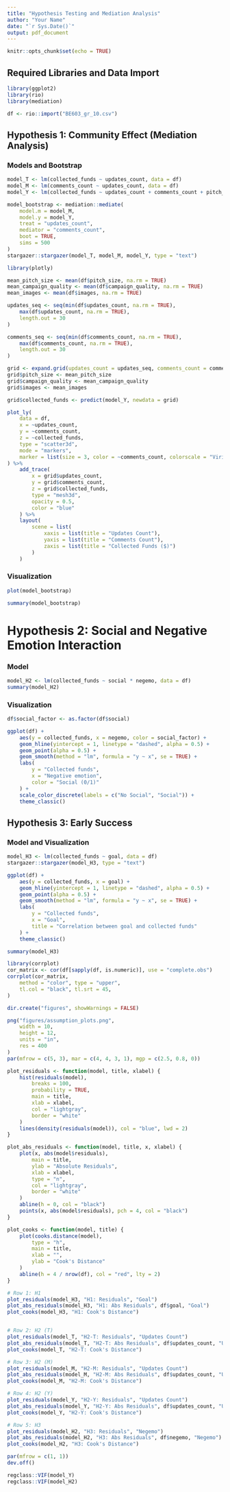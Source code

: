 ```yaml
---
title: "Hypothesis Testing and Mediation Analysis"
author: "Your Name"
date: "`r Sys.Date()`"
output: pdf_document
---
```


```r
knitr::opts_chunk$set(echo = TRUE)
```

## Required Libraries and Data Import

```r
library(ggplot2)
library(rio)
library(mediation)

df <- rio::import("BE603_gr_10.csv")
```

## Hypothesis 1: Community Effect (Mediation Analysis)

### Models and Bootstrap

```r
model_T <- lm(collected_funds ~ updates_count, data = df)
model_M <- lm(comments_count ~ updates_count, data = df)
model_Y <- lm(collected_funds ~ updates_count + comments_count + pitch_size + campaign_quality + images, data = df)

model_bootstrap <- mediation::mediate(
    model.m = model_M,
    model.y = model_Y,
    treat = "updates_count",
    mediator = "comments_count",
    boot = TRUE,
    sims = 500
)
stargazer::stargazer(model_T, model_M, model_Y, type = "text")
```

```r
library(plotly)

mean_pitch_size <- mean(df$pitch_size, na.rm = TRUE)
mean_campaign_quality <- mean(df$campaign_quality, na.rm = TRUE)
mean_images <- mean(df$images, na.rm = TRUE)

updates_seq <- seq(min(df$updates_count, na.rm = TRUE),
    max(df$updates_count, na.rm = TRUE),
    length.out = 30
)

comments_seq <- seq(min(df$comments_count, na.rm = TRUE),
    max(df$comments_count, na.rm = TRUE),
    length.out = 30
)

grid <- expand.grid(updates_count = updates_seq, comments_count = comments_seq)
grid$pitch_size <- mean_pitch_size
grid$campaign_quality <- mean_campaign_quality
grid$images <- mean_images

grid$collected_funds <- predict(model_Y, newdata = grid)

plot_ly(
    data = df,
    x = ~updates_count,
    y = ~comments_count,
    z = ~collected_funds,
    type = "scatter3d",
    mode = "markers",
    marker = list(size = 3, color = ~comments_count, colorscale = "Viridis")
) %>%
    add_trace(
        x = grid$updates_count,
        y = grid$comments_count,
        z = grid$collected_funds,
        type = "mesh3d",
        opacity = 0.5,
        color = "blue"
    ) %>%
    layout(
        scene = list(
            xaxis = list(title = "Updates Count"),
            yaxis = list(title = "Comments Count"),
            zaxis = list(title = "Collected Funds ($)")
        )
    )
```

### Visualization

```r
plot(model_bootstrap)
```
```r
summary(model_bootstrap)
```


# Hypothesis 2: Social and Negative Emotion Interaction

### Model

```r
model_H2 <- lm(collected_funds ~ social * negemo, data = df)
summary(model_H2)
```

### Visualization

```r
df$social_factor <- as.factor(df$social)

ggplot(df) +
    aes(y = collected_funds, x = negemo, color = social_factor) +
    geom_hline(yintercept = 1, linetype = "dashed", alpha = 0.5) +
    geom_point(alpha = 0.5) +
    geom_smooth(method = "lm", formula = "y ~ x", se = TRUE) +
    labs(
        y = "Collected funds",
        x = "Negative emotion",
        color = "Social (0/1)"
    ) +
    scale_color_discrete(labels = c("No Social", "Social")) +
    theme_classic()
```

## Hypothesis 3: Early Success

### Model and Visualization

```r
model_H3 <- lm(collected_funds ~ goal, data = df)
stargazer::stargazer(model_H3, type = "text")
```


```r
ggplot(df) +
    aes(y = collected_funds, x = goal) +
    geom_hline(yintercept = 1, linetype = "dashed", alpha = 0.5) +
    geom_point(alpha = 0.5) +
    geom_smooth(method = "lm", formula = "y ~ x", se = TRUE) +
    labs(
        y = "Collected funds",
        x = "Goal",
        title = "Correlation between goal and collected funds"
    ) +
    theme_classic()
```

```r
summary(model_H3)
```
```r
library(corrplot)
cor_matrix <- cor(df[sapply(df, is.numeric)], use = "complete.obs")
corrplot(cor_matrix,
    method = "color", type = "upper",
    tl.col = "black", tl.srt = 45,
)
```

```r
dir.create("figures", showWarnings = FALSE)

png("figures/assumption_plots.png",
    width = 10,
    height = 12,
    units = "in",
    res = 400
)
par(mfrow = c(5, 3), mar = c(4, 4, 3, 1), mgp = c(2.5, 0.8, 0))

plot_residuals <- function(model, title, xlabel) {
    hist(residuals(model),
        breaks = 100,
        probability = TRUE,
        main = title,
        xlab = xlabel,
        col = "lightgray",
        border = "white"
    )
    lines(density(residuals(model)), col = "blue", lwd = 2)
}

plot_abs_residuals <- function(model, title, x, xlabel) {
    plot(x, abs(model$residuals),
        main = title,
        ylab = "Absolute Residuals",
        xlab = xlabel,
        type = "n",
        col = "lightgray",
        border = "white"
    )
    abline(h = 0, col = "black")
    points(x, abs(model$residuals), pch = 4, col = "black")
}

plot_cooks <- function(model, title) {
    plot(cooks.distance(model),
        type = "h",
        main = title,
        xlab = "",
        ylab = "Cook's Distance"
    )
    abline(h = 4 / nrow(df), col = "red", lty = 2)
}

# Row 1: H1
plot_residuals(model_H3, "H1: Residuals", "Goal")
plot_abs_residuals(model_H3, "H1: Abs Residuals", df$goal, "Goal")
plot_cooks(model_H3, "H1: Cook's Distance")


# Row 2: H2 (T)
plot_residuals(model_T, "H2-T: Residuals", "Updates Count")
plot_abs_residuals(model_T, "H2-T: Abs Residuals", df$updates_count, "Updates Count")
plot_cooks(model_T, "H2-T: Cook's Distance")

# Row 3: H2 (M)
plot_residuals(model_M, "H2-M: Residuals", "Updates Count")
plot_abs_residuals(model_M, "H2-M: Abs Residuals", df$updates_count, "Updates Count")
plot_cooks(model_M, "H2-M: Cook's Distance")

# Row 4: H2 (Y)
plot_residuals(model_Y, "H2-Y: Residuals", "Updates Count")
plot_abs_residuals(model_Y, "H2-Y: Abs Residuals", df$updates_count, "Updates Count")
plot_cooks(model_Y, "H2-Y: Cook's Distance")

# Row 5: H3
plot_residuals(model_H2, "H3: Residuals", "Negemo")
plot_abs_residuals(model_H2, "H3: Abs Residuals", df$negemo, "Negemo")
plot_cooks(model_H2, "H3: Cook's Distance")

par(mfrow = c(1, 1))
dev.off()
```

```r
regclass::VIF(model_Y)
regclass::VIF(model_H2)
```

